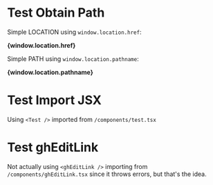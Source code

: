 
# Test Obtain Path

Simple LOCATION using `window.location.href`:

<strong>{window.location.href}</strong>

Simple PATH using `window.location.pathname`:

<strong>{window.location.pathname}</strong>

# Test Import JSX

<Test />

Using `<Test />` imported from `/components/test.tsx`

# Test ghEditLink

Not actually using `<ghEditLink />` importing from `/components/ghEditLink.tsx` since it throws errors, but that's the idea.
